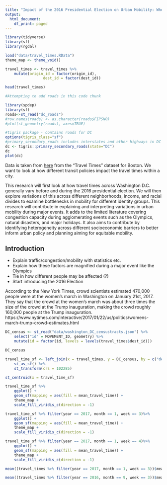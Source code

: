 ```yaml
---
title: "Impact of the 2016 Presidential Election on Urban Mobility: Who is Affected the Most?"
output:
  html_document:
    df_print: paged
---
```


```r
library(tidyverse)
library(sf)
library(rgdal)

load("data/travel_times.RData")
theme_map <- theme_void()

travel_times <- travel_times %>%
	mutate(origin_id = factor(origin_id),
				 dest_id = factor(dest_id))

head(travel_times)
```

```r
#Attempting to add roads in this code chunk

library(spdep)
library(sf)
roads<-st_read("dc_roads")
#row.names(roads) <- as.character(roads$FIPSNO)
#plot(st_geometry(roads), axes=TRUE)

#tigris package - contains roads for DC
options(tigris_class="sf")
#primary_secondary_roads includes interstates and other highways in DC
dc <- tigris::primary_secondary_roads(state="DC")
dc
plot(dc)
```

Data is taken from [here](https://movement.uber.com/?lang=en-US) from the "Travel Times" dataset for Boston. We want to look at how different transit policies impact the travel times within a city.

This research will first look at how travel times across Washington D.C. generally vary before and during the 2016 presidential election. We will then explore variations of this across different neighborhoods, income, and racial divides to examine bottlenecks in mobility for different identity groups. This research will contribute in explaining and interpreting variations in urban mobility during major events. It adds to the limited literature covering congestion capacity during agglomerating events such as the Olympics, natural disasters, and major holidays. It also aims to contribute by identifying heterogeneity across different socioeconomic barriers to better inform urban policy and planning aiming for equitable mobility.

## Introduction

* Explain traffic/congestion/mobility with statistics etc.
* Explain how these factors are magnified during a major event like the Olympics
* Tie in how different people may be affected (?)
* Start introducing the 2016 Election

According to the New York Times, crowd scientists estimated 470,000 people were at the women’s march in Washington on January 21st, 2017. They say that the crowd at the women’s march was about three times the size of the crowd at the Trump inauguration, making the crowd roughly 160,000 people at the Trump inauguration. 
https://www.nytimes.com/interactive/2017/01/22/us/politics/womens-march-trump-crowd-estimates.html

```r
DC_census <- st_read("data/washington_DC_censustracts.json") %>%
	select("id" = MOVEMENT_ID, geometry) %>%
	mutate(id = factor(id, levels = levels(travel_times$dest_id)))

DC_census

travel_time_sf <- left_join(x = travel_times, y = DC_census, by = c("dest_id" = "id")) %>%
	st_as_sf() %>%
	st_transform(crs = 102285) 

st_centroid(x = travel_time_sf)
```



```r
travel_time_sf %>%
	ggplot() +
	geom_sf(mapping = aes(fill = mean_travel_time)) +
	theme_map +
	scale_fill_viridis_c(direction = -1)
```

```r
travel_time_sf %>% filter(year == 2017, month == 1, week == 3)%>%
	ggplot() +
	geom_sf(mapping = aes(fill = mean_travel_time)) +
	theme_map +
	scale_fill_viridis_c(direction = -1)

travel_time_sf %>% filter(year == 2017, month == 1, week == 4)%>%
	ggplot() +
	geom_sf(mapping = aes(fill = mean_travel_time)) +
	theme_map +
	scale_fill_viridis_c(direction = -1)
```

```r
mean((travel_times %>% filter(year == 2017, month == 1, week == 3))$mean_travel_time)
```

```r
mean((travel_times %>% filter(year == 2016, month == 9, week == 3))$mean_travel_time)
```




